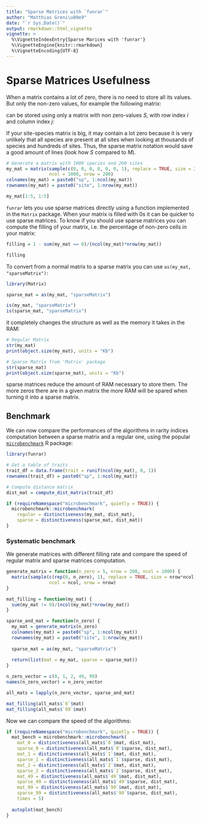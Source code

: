 ---
title: "Sparse Matrices with `funrar`"
author: "Matthias Greni\u00e9"
date: "`r Sys.Date()`"
output: rmarkdown::html_vignette
vignette: >
  %\VignetteIndexEntry{Sparse Marices with 'funrar'}
  %\VignetteEngine{knitr::rmarkdown}
  %\VignetteEncoding{UTF-8}
---

# Sparse Matrices Usefulness

When a matrix contains a lot of zero, there is no need to store all its values. But only the non-zero values, for example the following matrix:

\begin{equation}
  M =
    \bordermatrix{
             ~      & \text{sp. A} & \text{sp. B} & {sp. C} \cr
      \text{site 1} & 1 & 0 & 0 \cr
      \text{site 2} & 0 & 1 & 1 \cr
      \text{site 3} & 0 & 1 & 0 \cr}
\end{equation}

can be stored using only a matrix with non zero-values $S$, with row index $i$ and column index $j$:

\begin{equation}
  S =
    \begin{matrix}
            i       &       j       & \text{value} \\
      \text{site 1} & \text{sp. A} & 1 \\
      \text{site 2} & \text{sp. B} & 1 \\
      \text{site 3} & \text{sp. B} & 1 \\
      \text{site 2} & \text{sp. C} & 1
    \end{matrix}
\end{equation}

If your site-species matrix is big, it may contain a lot zero because it is very unlikely that all species are present at all sites when looking at thousands of species and hundreds of sites. Thus, the sparse matrix notation would save a good amount of lines (look how $S$ compared to $M$).

```{r sparseMatExample}
# Generate a matrix with 1000 species and 200 sites
my_mat = matrix(sample(c(0, 0, 0, 0, 0, 0, 1), replace = TRUE, size = 200000),
                ncol = 1000, nrow = 200)
colnames(my_mat) = paste0("sp", 1:ncol(my_mat))
rownames(my_mat) = paste0("site", 1:nrow(my_mat))

my_mat[1:5, 1:5]
```

`funrar` lets you use sparse matrices directly using a function implemented in the `Matrix` package. When your matrix is filled with 0s it can be quicker to use sparse matrices. To know if you should use sparse matrices you can compute the filling of your matrix, i.e. the percentage of non-zero cells in your matrix:

```{r estimateFilling}
filling = 1 - sum(my_mat == 0)/(ncol(my_mat)*nrow(my_mat))

filling
```

To convert from a normal matrix to a sparse matrix you can use `as(my_mat, "sparseMatrix")`:

```{r convertSparseMat}
library(Matrix)

sparse_mat = as(my_mat, "sparseMatrix")

is(my_mat, "sparseMatrix")
is(sparse_mat, "sparseMatrix")
```

it completely changes the structure as well as the memory it takes in the RAM:

```{r memoryUsage}
# Regular Matrix
str(my_mat)
print(object.size(my_mat), units = "Kb")

# Sparse Matrix from 'Matrix' package
str(sparse_mat)
print(object.size(sparse_mat), units = "Kb")
```

sparse matrices reduce the amount of RAM necessary to store them. The more zeros there are in a given matrix the more RAM will be spared when turning it into a sparse matrix.



## Benchmark

We can now compare the performances of the algorithms in rarity indices computation between a sparse matrix and a regular one, using the popular [`microbenchmark`](https://cran.r-project.org/package=microbenchmark) R package:

```{r microBenchDist, eval = FALSE}
library(funrar)

# Get a table of traits
trait_df = data.frame(trait = runif(ncol(my_mat), 0, 1))
rownames(trait_df) = paste0("sp", 1:ncol(my_mat))

# Compute distance matrix
dist_mat = compute_dist_matrix(trait_df)

if (requireNamespace("microbenchmark", quietly = TRUE)) {
  microbenchmark::microbenchmark(
    regular = distinctiveness(my_mat, dist_mat),
    sparse = distinctiveness(sparse_mat, dist_mat))
}
```


### Systematic benchmark

We generate matrices with different filling rate and compare the speed of regular matrix and sparse matrices computation.

```{r fillingInfluence}
generate_matrix = function(n_zero = 5, nrow = 200, ncol = 1000) {
  matrix(sample(c(rep(0, n_zero), 1), replace = TRUE, size = nrow*ncol),
                ncol = ncol, nrow = nrow)
}

mat_filling = function(my_mat) {
  sum(my_mat != 0)/(ncol(my_mat)*nrow(my_mat))
}

sparse_and_mat = function(n_zero) {
  my_mat = generate_matrix(n_zero)
  colnames(my_mat) = paste0("sp", 1:ncol(my_mat))
  rownames(my_mat) = paste0("site", 1:nrow(my_mat))
  
  sparse_mat = as(my_mat, "sparseMatrix")
  
  return(list(mat = my_mat, sparse = sparse_mat))
}

n_zero_vector = c(0, 1, 2, 49, 99)
names(n_zero_vector) = n_zero_vector

all_mats = lapply(n_zero_vector, sparse_and_mat)

mat_filling(all_mats$`0`$mat)
mat_filling(all_mats$`99`$mat)
```

Now we can compare the speed of the algorithms:

```{r, eval=FALSE}
if (requireNamespace("microbenchmark", quietly = TRUE)) {
  mat_bench = microbenchmark::microbenchmark(
    mat_0 = distinctiveness(all_mats$`0`$mat, dist_mat),
    sparse_0 = distinctiveness(all_mats$`0`$sparse, dist_mat),
    mat_1 = distinctiveness(all_mats$`1`$mat, dist_mat),
    sparse_1 = distinctiveness(all_mats$`1`$sparse, dist_mat),
    mat_2 = distinctiveness(all_mats$`2`$mat, dist_mat),
    sparse_2 = distinctiveness(all_mats$`2`$sparse, dist_mat),
    mat_49 = distinctiveness(all_mats$`49`$mat, dist_mat),
    sparse_49 = distinctiveness(all_mats$`49`$sparse, dist_mat),
    mat_99 = distinctiveness(all_mats$`99`$mat, dist_mat),
    sparse_99 = distinctiveness(all_mats$`99`$sparse, dist_mat),
    times = 5)
  
  autoplot(mat_bench)
}
```

